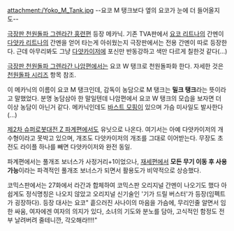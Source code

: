attachment:/Yoko_M_Tank.jpg
--요코 M 탱크보다 옆의 요코가 눈에 더 들어올지도--

[[극장판 천원돌파 그렌라간 홍련편]] 등장 메카닉.
기존 TVA판에서 [[요코 리트나]]의 간멘이 [[다얏카 리트나]]의 간멘을 얻어 타는게 아쉬웠는지 극장판에서는 전용 간멘이 따로 등장한다. 근데 아무리봐도 그냥 [[다얏카이저]]에 포신만 반동강하고 색만 다르게 칠한것 같다(...)

[[극장판 천원돌파 그렌라간 나암편]]에서는 요코 W 탱크로 천원돌파화 한다. 자세한 것은 [[천원돌파 시리즈]] 항목 참조.

이 메카닉의 이름이 요코 M 탱크인데, 감독이 농담으로 M 탱크는 '''밀크 탱크'''라는 뜻이라고 말했었다. 분명 농담삼아 한 말일텐데 나암편에서 요코 W 탱크의 모습을 보자면 더 이상 농담이 아닌거 같다. 메카닉인데도 [[바스트 모핑]]이 있으며 가슴 미사일도 발사한다(...) 

[[제2차 슈퍼로봇대전 Z 파계편]]에서도 유닛으로 나온다. 여기서는 아예 다얏카이저의 개수형이라고 못박고 있으며, 개조도 다얏카이저의 개조를 그대로 이어받는다. 무장도 초전도 라이플 하나를 빼면 다얏카이저와 완전 동일.

파계편에서는 풀개조 보너스가 사정거리+1이었으나, [[재세편]]에서 '''모든 무기 이동 후 사용 가능'''이라는 파격적인 풀개조 보너스가 되면서 활용도가 비약적으로 상승했다.

코믹스판에서는 27화에서 라간과 합체하여 코믹스판 오리지널 간멘이 나오기도 했다
아쉽게도 정식명칭은 나오지 않았고 오리지널 신기술인 '기가 드릴 버스터'가 등장(임펙트가 굉장하다).
등장 대사는 요코" 흩으러진 사나이의 마음을 가슴에, 무리인줄 알면서 임한 싸움, 여자에겐 여자의 의지가 있다, 소녀의 기도와 분노를 담아, 고식적인 함정도 전부 날려버려 줄테니깐, 각오해라!!!!"
